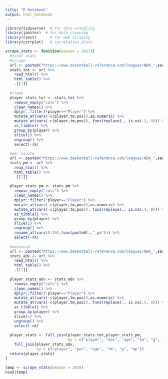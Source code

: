 ```yaml
---
title: "R Notebook"
output: html_notebook
---
```


```r
library(tidyverse)  # for data wrangling
library(janitor)  # for data cleaning
library(rvest)      # for web scraping
library(corrplot)   # correlation plots
```

```r
scrape_stats <- function(season = 2017){
  #total stats
  #scrape
  url <- paste0("https://www.basketball-reference.com/leagues/NBA_",season,"_totals.html")
  stats_tot <- url %>% 
    read_html() %>% 
    html_table() %>% 
    .[[1]]
  
  #clean
  player_stats_tot <- stats_tot %>% 
    remove_empty("cols") %>%
    clean_names() %>% 
    dplyr::filter(!player=="Player") %>%
    mutate_at(vars(-c(player,tm,pos)),as.numeric) %>% 
    mutate_at(vars(-c(player,tm,pos)), funs(replace(., is.na(.), 0))) %>% 
    as_tibble() %>% 
    group_by(player) %>% 
    slice(1) %>% 
    ungroup() %>% 
    select(-rk)
  
  #per minute
  url <- paste0("https://www.basketball-reference.com/leagues/NBA_",season,"_per_minute.html")
  stats_pm <- url %>% 
    read_html() %>% 
    html_table() %>% 
    .[[1]]
  
  player_stats_pm <- stats_pm %>% 
    remove_empty("cols") %>%
    clean_names() %>% 
    dplyr::filter(!player=="Player") %>%
    mutate_at(vars(-c(player,tm,pos)),as.numeric) %>% 
    mutate_at(vars(-c(player,tm,pos)), funs(replace(., is.na(.), 0))) %>% 
    as_tibble() %>% 
    group_by(player) %>% 
    slice(1) %>% 
    ungroup() %>% 
    rename_at(vars(9:29),funs(paste0(.,"_pm"))) %>% 
    select(-rk)
  
  #advanced
  url <- paste0("https://www.basketball-reference.com/leagues/NBA_",season,"_advanced.html")
  stats_adv <- url %>% 
    read_html() %>% 
    html_table() %>% 
    .[[1]]
  
  player_stats_adv <- stats_adv %>% 
    remove_empty("cols") %>%
    clean_names() %>% 
    dplyr::filter(!player=="Player") %>%
    mutate_at(vars(-c(player,tm,pos)),as.numeric) %>% 
    mutate_at(vars(-c(player,tm,pos)), funs(replace(., is.na(.), 0))) %>% 
    as_tibble() %>% 
    group_by(player) %>% 
    slice(1) %>% 
    ungroup() %>% 
    select(-rk)
  
  player_stats <- full_join(player_stats_tot,player_stats_pm,
                            by = c("player", "pos", "age", "tm", "g", "gs", "mp")) %>% 
    full_join(player_stats_adv,
              by = c("player", "pos", "age", "tm", "g", "mp"))
  return(player_stats)
}


```

```r
temp <- scrape_stats(season = 2018)
head(temp)
```

```r

```